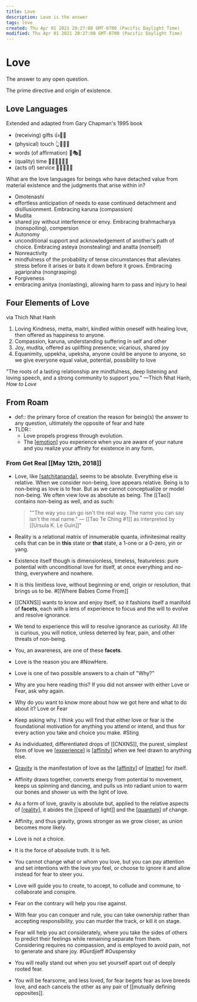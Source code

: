 ```yaml
---
title: Love
description: Love is the answer
tags: love
created: Thu Apr 01 2021 20:27:08 GMT-0700 (Pacific Daylight Time)
modified: Thu Apr 01 2021 20:27:08 GMT-0700 (Pacific Daylight Time)
---
```


# Love

The answer to any open question.

The prime directive and origin of existence.

## Love Languages

Extended and adapted from Gary Chapman's 1995 book

- (receiving) gifts 👍🎂🎁
- (physical) touch 👆💆💆‍♂️
- words (of affirmation) 🖕🎭🥰
- (quality) time 💍👯👨‍👩‍👧‍👦
- (acts of) service 🤙👷‍♀️👨‍🍳

What are the love languages for beings who have detached value from material existence and the judgments that arise within in?

- Omotenashi
- effortless anticipation of needs to ease continued detachment and disillusionment. Embracing karuna (compassion)
- Mudita
- shared joy without interference or envy. Embracing brahmacharya (nonspoiling), compersion
- Autonomy
- unconditional support and acknowledgement of another's path of choice. Embracing asteya (nonstealing) and anatta (nonself)
- Nonreactivity
- mindfulness of the probability of tense circumstances that alleviates stress before it arises or bats it down before it grows. Embracing agaripraha (nongrasping)
- Forgiveness
- embracing anitya (nonlasting), allowing harm to pass and injury to heal

## Four Elements of Love

via Thich Nhat Hanh

1. Loving Kindness, metta, maitri, kindled within oneself with healing love, then offered as happiness to anyone.
2. Compassion, karuna, understanding suffering in self and other
3. Joy, mudita, offered as uplifting presence; vicarious, shared joy
4. Equanimity, uppekha, upeksha, anyone could be anyone to anyone, so we give everyone equal value, potential, possibility to love

"The roots of a lasting relationship are mindfulness, deep listening and loving speech, and a strong community to support you."
—Thich Nhat Hanh, _How to Love_

## From Roam

- def:: the primary force of creation
  the reason for being(s)
  the answer to any question, ultimately
  the opposite of fear and hate
- TLDR::
  - Love propels progress through evolution.
  - The [[emotion]] you experience when you are aware of your nature and you realize your affinity for existence in any form.

### From Get Real [[May 12th, 2018]]

- Love, like [[satchitananda]], seems to be absolute. Everything else is relative. When we consider non-being, love appears relative. Being is to non-being as love is to fear. But as we cannot conceptualize or model non-being. We often view love as absolute as being. The [[Tao]] contains non-being as well, and as such:

  > ""The way you can go
  > isn't the real way.
  > The name you can say
  > isn't the real name."
  > — [[Tao Te Ching #1]]
  > as interpreted by [[Ursula K. Le Guin]]"

- Reality is a relational matrix of innumerable quanta, infinitesimal reality cells that can be in **this** state or **that** state, a 1-one or a 0-zero, yin or yang.
- Existence itself though is dimensionless, timeless, featureless: pure potential with unconditional love for itself, at once everything and no-thing, everywhere and nowhere.
- It is this limitless love, without beginning or end, origin or resolution, that brings us to be. #[[Where Babies Come From]]
- [[CNXNS]] wants to know and enjoy itself, so it fashions itself a manifold of **facets**, each with a lens of experience to focus and the will to evolve and resolve ignorance.
- We tend to experience this will to resolve ignorance as curiosity. All life is curious, you will notice, unless deterred by fear, pain, and other threats of non-being.
- You, an awareness, are one of these **facets**.
- Love is the reason you are #NowHere.
- Love is one of two possible answers to a chain of "Why?"
- Why are you here reading this? If you did not answer with either Love or Fear, ask why again.
- Why do you want to know more about how we got here and what to do about it? Love or Fear
- Keep asking why. I think you will find that either love or fear is the foundational motivation for anything you attend or intend, and thus for every action you take and choice you make. #Sting
- As individuated, differentiated drops of [[CNXNS]], the purest, simplest form of love we [[experience]] is [[affinity]] when we feel drawn to anything else.
- [Gravity]([[gravity]]) is the manifestation of love as the [[affinity]] of [[matter]] for itself.
- Affinity draws together, converts energy from potential to movement, keeps us spinning and dancing, and pulls us into radiant union to warm our bones and shower us with the light of love.
- As a form of love, gravity is absolute but, applied to the relative aspects of [[reality]], it abides the [[speed of light]] and the [[quantum]] of change.
- Affinity, and thus gravity, grows stronger as we grow closer, as union becomes more likely.
- Love is not a choice.
- It is the force of absolute truth. It is felt.
- You cannot change what or whom you love, but you can pay attention and set intentions with the love you feel, or choose to ignore it and allow instead for fear to steer you.
- Love will guide you to create, to accept, to collude and commune, to collaborate and conspire.
- Fear on the contrary will help you rise against.
- With fear you can conquer and rule, you can take ownership rather than accepting responsibility, you can murder the track, or kill it on stage.
- Fear will help you act considerately, where you take the sides of others to predict their feelings while remaining separate from them. Considering requires no compassion, and is employed to avoid pain, not to generate and share joy. #Gurdjieff #Ouspensky
- You will really stand out when you set yourself apart out of deeply rooted fear.
- You will be fearsome, and less loved, for fear begets fear as love breeds love, and each cancels the other as any pair of [[mutually defining opposites]].

[//begin]: # "Autogenerated link references for markdown compatibility"
[emotion]: emotion "Emotion"
[satchitananda]: satchitananda "Satchitananda"
[experience]: experience "experience"
[affinity]: affinity "Affinity"
[affinity]: affinity "Affinity"
[matter]: matter "Matter"
[reality]: reality "Reality"
[quantum]: CNXNS/quantum "quantum"
[//end]: # "Autogenerated link references"
